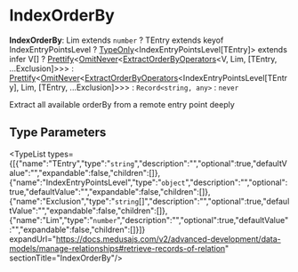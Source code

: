 
# IndexOrderBy

 **IndexOrderBy**: Lim extends `number` ? TEntry extends keyof IndexEntryPointsLevel ? [TypeOnly](../../../types/types.TypeOnly/page.mdx)&#60;IndexEntryPointsLevel[TEntry]&#62; extends infer V[] ? [Prettify](../../../CommonTypes/types/types.CommonTypes.Prettify/page.mdx)&#60;[OmitNever](../../../types/types.OmitNever/page.mdx)&#60;[ExtractOrderByOperators](../../../types/types.ExtractOrderByOperators/page.mdx)&#60;V, Lim, [TEntry, ...Exclusion]&#62;&#62;&#62; : [Prettify](../../../CommonTypes/types/types.CommonTypes.Prettify/page.mdx)&#60;[OmitNever](../../../types/types.OmitNever/page.mdx)&#60;[ExtractOrderByOperators](../../../types/types.ExtractOrderByOperators/page.mdx)&#60;IndexEntryPointsLevel[TEntry], Lim, [TEntry, ...Exclusion]&#62;&#62;&#62; : `Record<string, any>` : `never`

Extract all available orderBy from a remote entry point deeply

## Type Parameters

<TypeList types={[{"name":"TEntry","type":"`string`","description":"","optional":true,"defaultValue":"","expandable":false,"children":[]},{"name":"IndexEntryPointsLevel","type":"`object`","description":"","optional":true,"defaultValue":"","expandable":false,"children":[]},{"name":"Exclusion","type":"`string`[]","description":"","optional":true,"defaultValue":"","expandable":false,"children":[]},{"name":"Lim","type":"`number`","description":"","optional":true,"defaultValue":"","expandable":false,"children":[]}]} expandUrl="https://docs.medusajs.com/v2/advanced-development/data-models/manage-relationships#retrieve-records-of-relation" sectionTitle="IndexOrderBy"/>
